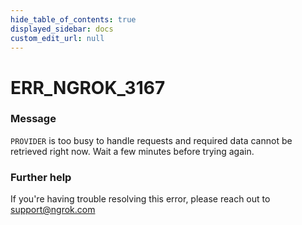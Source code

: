 ```yaml
---
hide_table_of_contents: true
displayed_sidebar: docs
custom_edit_url: null
---
```



# ERR_NGROK_3167

### Message

`PROVIDER` is too busy to handle requests and required data cannot be retrieved right now. Wait a few minutes before trying again.

### Further help

If you're having trouble resolving this error, please reach out to [support@ngrok.com](mailto:support@ngrok.com?subject=Help%20with%20ERR_NGROK_3167)

<ErrorDetails error="err_ngrok_3167" />
